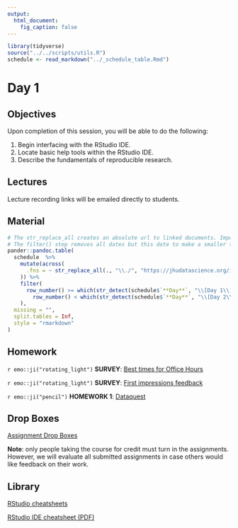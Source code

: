 ```yaml
---
output:
  html_document:
    fig_caption: false
---
```


```r
library(tidyverse)
source("../../scripts/utils.R")
schedule <- read_markdown("../_schedule_table.Rmd")
```

# Day 1

## Objectives

Upon completion of this session, you will be able to do the following:

1. Begin interfacing with the RStudio IDE.
2. Locate basic help tools within the RStudio IDE.
3. Describe the fundamentals of reproducible research.


## Lectures

Lecture recording links will be emailed directly to students.


## Material

```r
# The str_replace_all creates an absolute url to linked documents. Important because there are word and pdf rendered versions of the syllabus.
# The filter() step removes all dates but this date to make a smaller table.
pander::pandoc.table(
  schedule  %>%
    mutate(across(
      .fns = ~ str_replace_all(., "\\./", "https://jhudatascience.org/intro_to_R_class/")
    )) %>%
    filter(
      row_number() >= which(str_detect(schedule$`**Day**`, "\\[Day 1\\]")) &
        row_number() < which(str_detect(schedule$`**Day**`, "\\[Day 2\\]"))
    ),
  missing = "",
  split.tables = Inf,
  style = "rmarkdown"
)
``` 


## Homework

`r emo::ji("rotating_light")` **SURVEY**: [Best times for Office Hours](https://courseplus.jhu.edu/core/index.cfm/go/survey2:student.home/coID/16733/#!/surveyid/30881/surveyview)

`r emo::ji("rotating_light")` **SURVEY**: [First impressions feedback](https://courseplus.jhu.edu/core/index.cfm/go/survey2:student.home/coID/16733/#!/surveyid/30882/surveyview) 

`r emo::ji("pencil")` **HOMEWORK 1**: [Dataquest](https://app.dataquest.io/login?target-url=%2Fm%2F499%2Fintroduction-to-programming-in-r) 


## Drop Boxes

[Assignment Drop Boxes](https://courseplus.jhu.edu/core/index.cfm/go/db:main/coid/16733/)

**Note**: only people taking the course for credit must turn in the assignments. However, we will evaluate all submitted assignments in case others would like feedback on their work.


## Library

[RStudio cheatsheets](https://www.rstudio.com/resources/cheatsheets/)

[RStudio IDE cheatsheet (PDF)](../../resources/rstudio_IDE_cheatsheet.pdf)
